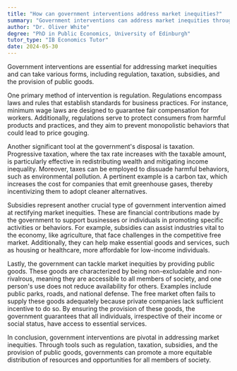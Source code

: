 ```yaml
---
title: "How can government interventions address market inequities?"
summary: "Government interventions can address market inequities through regulation, taxation, subsidies, and provision of public goods."
author: "Dr. Oliver White"
degree: "PhD in Public Economics, University of Edinburgh"
tutor_type: "IB Economics Tutor"
date: 2024-05-30
---
```


Government interventions are essential for addressing market inequities and can take various forms, including regulation, taxation, subsidies, and the provision of public goods.

One primary method of intervention is regulation. Regulations encompass laws and rules that establish standards for business practices. For instance, minimum wage laws are designed to guarantee fair compensation for workers. Additionally, regulations serve to protect consumers from harmful products and practices, and they aim to prevent monopolistic behaviors that could lead to price gouging.

Another significant tool at the government's disposal is taxation. Progressive taxation, where the tax rate increases with the taxable amount, is particularly effective in redistributing wealth and mitigating income inequality. Moreover, taxes can be employed to dissuade harmful behaviors, such as environmental pollution. A pertinent example is a carbon tax, which increases the cost for companies that emit greenhouse gases, thereby incentivizing them to adopt cleaner alternatives.

Subsidies represent another crucial type of government intervention aimed at rectifying market inequities. These are financial contributions made by the government to support businesses or individuals in promoting specific activities or behaviors. For example, subsidies can assist industries vital to the economy, like agriculture, that face challenges in the competitive free market. Additionally, they can help make essential goods and services, such as housing or healthcare, more affordable for low-income individuals.

Lastly, the government can tackle market inequities by providing public goods. These goods are characterized by being non-excludable and non-rivalrous, meaning they are accessible to all members of society, and one person's use does not reduce availability for others. Examples include public parks, roads, and national defense. The free market often fails to supply these goods adequately because private companies lack sufficient incentive to do so. By ensuring the provision of these goods, the government guarantees that all individuals, irrespective of their income or social status, have access to essential services.

In conclusion, government interventions are pivotal in addressing market inequities. Through tools such as regulation, taxation, subsidies, and the provision of public goods, governments can promote a more equitable distribution of resources and opportunities for all members of society.
    